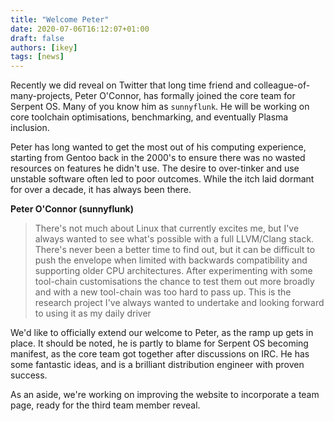 ```yaml
---
title: "Welcome Peter"
date: 2020-07-06T16:12:07+01:00
draft: false
authors: [ikey]
tags: [news]
---
```


Recently we did reveal on Twitter that long time friend and colleague-of-many-projects, Peter O'Connor, has formally joined the core team for
Serpent OS. Many of you know him as `sunnyflunk`. He will be working on core toolchain optimisations, benchmarking, and eventually Plasma inclusion.

<more></more>

Peter has long wanted to get the most out of his computing experience, starting from Gentoo back in the 2000's to ensure there was no wasted resources on
features he didn't use. The desire to over-tinker and use unstable software often led to poor outcomes. While the itch laid dormant for over a decade,
it has always been there.

**Peter O'Connor (sunnyflunk)**
> There's not much about Linux that currently excites me, but I've always wanted to see what's possible with a full LLVM/Clang stack. There's never been a better time to find out, but it can be difficult to push the envelope when limited with backwards compatibility and supporting older CPU architectures. After experimenting with some tool-chain customisations the chance to test them out more broadly and with a new tool-chain was too hard to pass up. This is the research project I've always wanted to undertake and looking forward to using it as my daily driver

We'd like to officially extend our welcome to Peter, as the ramp up gets in place. It should be noted, he is partly to blame for Serpent OS
becoming manifest, as the core team got together after discussions on IRC. He has some fantastic ideas, and is a brilliant distribution
engineer with proven success.

As an aside, we're working on improving the website to incorporate a team page, ready for the third team member reveal.
